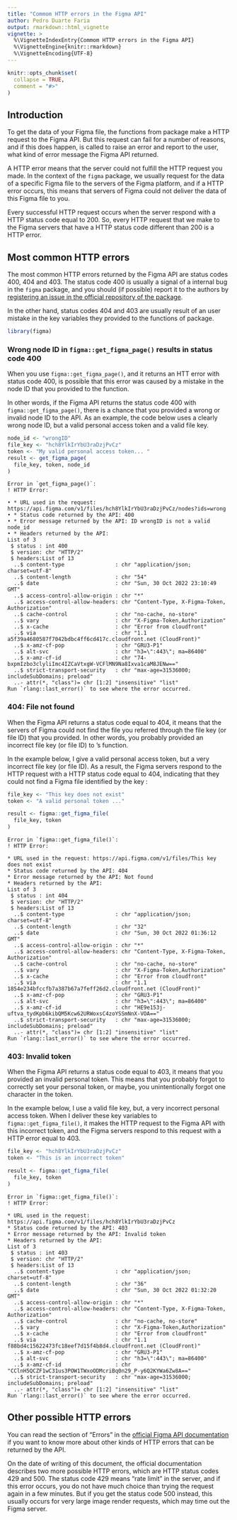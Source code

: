 ```yaml
---
title: "Commom HTTP errors in the Figma API"
author: Pedro Duarte Faria
output: rmarkdown::html_vignette
vignette: >
  %\VignetteIndexEntry{Commom HTTP errors in the Figma API}
  %\VignetteEngine{knitr::rmarkdown}
  %\VignetteEncoding{UTF-8}
---
```


```r
knitr::opts_chunk$set(
  collapse = TRUE,
  comment = "#>"
)
```

## Introduction

To get the data of your Figma file, the functions from \code{figma} package make a HTTP request to the Figma API. But this request can fail for a number of reasons, and if this does happen, \code{report_http_error()} is called to raise an error and report to the user, what kind of error message the Figma API returned.

A HTTP error means that the server could not fulfill the HTTP request you made. In the context of 
the `figma` package, we usually request for the data of a specific Figma file to the servers of the
Figma platform, and if a HTTP error occurs, this means that servers of Figma could not deliver the
data of this Figma file to you.

Every successful HTTP request occurs when the server respond with a HTTP status code equal to 200.
So, every HTTP request that we make to the Figma servers that have a HTTP status code different than
200 is a HTTP error.

## Most common HTTP errors

The most common HTTP errors returned by the Figma API are status codes 400, 404 and 403. The status
code 400 is usually a signal of a internal bug in the `figma` package, and you should 
(if possible) report it to the authors by [registering an issue in the official repository of the package](https://github.com/pedropark99/figma/issues). 


In the other hand, status codes 404 and 403 are usually result of an user mistake
in the key variables they provided to the functions of \code{figma} package.

```r
library(figma)
```


### Wrong node ID in `figma::get_figma_page()` results in status code 400

When you use `figma::get_figma_page()`, and it returns an HTT error with status code 400,
is possible that this error was caused by a mistake in the node ID that you provided to
the function.

In other words, if the Figma API returns the status code 400 with `figma::get_figma_page()`,
there is a chance that you provided a wrong or invalid node ID to the API. As an example,
the code below uses a clearly wrong node ID, but a valid personal access token and a valid
file key.

```r
node_id <- "wrongID"
file_key <- "hch8YlkIrYbU3raDzjPvCz"
token <- "My valid personal access token... "
result <- get_figma_page(
  file_key, token, node_id
)
```

```
Error in `get_figma_page()`:
! HTTP Error:

• * URL used in the request: https://api.figma.com/v1/files/hch8YlkIrYbU3raDzjPvCz/nodes?ids=wrong
• * Status code returned by the API: 400
• * Error message returned by the API: ID wrongID is not a valid node_id
• * Headers returned by the API:
List of 3
 $ status : int 400
 $ version: chr "HTTP/2"
 $ headers:List of 13
  ..$ content-type                : chr "application/json; charset=utf-8"
  ..$ content-length              : chr "54"
  ..$ date                        : chr "Sun, 30 Oct 2022 23:10:49 GMT"
  ..$ access-control-allow-origin : chr "*"
  ..$ access-control-allow-headers: chr "Content-Type, X-Figma-Token, Authorization"
  ..$ cache-control               : chr "no-cache, no-store"
  ..$ vary                        : chr "X-Figma-Token,Authorization"
  ..$ x-cache                     : chr "Error from cloudfront"
  ..$ via                         : chr "1.1 a5f39a4680587f7042bdbc4ff6cd417c.cloudfront.net (CloudFront)"
  ..$ x-amz-cf-pop                : chr "GRU3-P1"
  ..$ alt-svc                     : chr "h3=\":443\"; ma=86400"
  ..$ x-amz-cf-id                 : chr "74-bxpmIzbo3clyliImc4IZCaVtxgW-VCFlMN9Na8Ixva1caM8JENw=="
  ..$ strict-transport-security   : chr "max-age=31536000; includeSubDomains; preload"
  ..- attr(*, "class")= chr [1:2] "insensitive" "list"
Run `rlang::last_error()` to see where the error occurred.
```


### 404: File not found

When the Figma API returns a status code equal to 404, it means that the servers of Figma
could not find the file you referred through the file key (or file ID) that you provided. In other words,
you probably provided an incorrect file key (or file ID) to \code{figma}'s function.

In the example below, I give a valid personal access token, but a very incorrect file key (or file ID).
As a result, the Figma servers respond to the HTTP request with a HTTP status code equal to 404, 
indicating that they could not find a Figma file identified by the key \code{"This key does not exist"}:

```r
file_key <- "This key does not exist"
token <- "A valid personal token ..."

result <- figma::get_figma_file(
  file_key, token
)
```

```
Error in `figma::get_figma_file()`:
! HTTP Error:

* URL used in the request: https://api.figma.com/v1/files/This key does not exist
* Status code returned by the API: 404
* Error message returned by the API: Not found
* Headers returned by the API:
List of 3
 $ status : int 404
 $ version: chr "HTTP/2"
 $ headers:List of 13
  ..$ content-type                : chr "application/json; charset=utf-8"
  ..$ content-length              : chr "32"
  ..$ date                        : chr "Sun, 30 Oct 2022 01:36:12 GMT"
  ..$ access-control-allow-origin : chr "*"
  ..$ access-control-allow-headers: chr "Content-Type, X-Figma-Token, Authorization"
  ..$ cache-control               : chr "no-cache, no-store"
  ..$ vary                        : chr "X-Figma-Token,Authorization"
  ..$ x-cache                     : chr "Error from cloudfront"
  ..$ via                         : chr "1.1 1854e234bfccfb7a387b67a7feff26d2.cloudfront.net (CloudFront)"
  ..$ x-amz-cf-pop                : chr "GRU3-P1"
  ..$ alt-svc                     : chr "h3=\":443\"; ma=86400"
  ..$ x-amz-cf-id                 : chr "HE9e153j-uftva_tydKpb6kibQM5Kcw62URWoxsC4zoYSSmNnX-VOA=="
  ..$ strict-transport-security   : chr "max-age=31536000; includeSubDomains; preload"
  ..- attr(*, "class")= chr [1:2] "insensitive" "list"
Run `rlang::last_error()` to see where the error occurred.
```



### 403: Invalid token

When the Figma API returns a status code equal to 403, it means that you provided an invalid 
personal token. This means that you probably forgot to correctly set your personal token,
or maybe, you unintentionally forgot one character in the token.

In the example below, I use a valid file key, but, a very incorrect personal access token.
When I deliver these key variables to `figma::get_figma_file()`, it makes the HTTP request to
the Figma API with this incorrect token, and the Figma servers respond to this request with a
HTTP error equal to 403.

```r
file_key <- "hch8YlkIrYbU3raDzjPvCz"
token <- "This is an incorrect token"

result <- figma::get_figma_file(
  file_key, token
)
```

```
Error in `figma::get_figma_file()`:
! HTTP Error:

* URL used in the request: https://api.figma.com/v1/files/hch8YlkIrYbU3raDzjPvCz
* Status code returned by the API: 403
* Error message returned by the API: Invalid token
* Headers returned by the API:
List of 3
 $ status : int 403
 $ version: chr "HTTP/2"
 $ headers:List of 13
  ..$ content-type                : chr "application/json; charset=utf-8"
  ..$ content-length              : chr "36"
  ..$ date                        : chr "Sun, 30 Oct 2022 01:32:20 GMT"
  ..$ access-control-allow-origin : chr "*"
  ..$ access-control-allow-headers: chr "Content-Type, X-Figma-Token, Authorization"
  ..$ cache-control               : chr "no-cache, no-store"
  ..$ vary                        : chr "X-Figma-Token,Authorization"
  ..$ x-cache                     : chr "Error from cloudfront"
  ..$ via                         : chr "1.1 f88bd4c15622473fc18eef7d15f4b8d4.cloudfront.net (CloudFront)"
  ..$ x-amz-cf-pop                : chr "GRU3-P1"
  ..$ alt-svc                     : chr "h3=\":443\"; ma=86400"
  ..$ x-amz-cf-id                 : chr "CClnH5QCZF1wC31us3POW1TWxoODMcriBq0n29_P-y6Q2KYWa6Zw8A=="
  ..$ strict-transport-security   : chr "max-age=31536000; includeSubDomains; preload"
  ..- attr(*, "class")= chr [1:2] "insensitive" "list"
Run `rlang::last_error()` to see where the error occurred.
```


## Other possible HTTP errors

You can read the section of "Errors" in the [official Figma API documentation](https://www.figma.com/developers/api#errors) if you want to know more about other kinds of HTTP errors that can be returned by the API. 

On the date of writing of this document, the official documentation describes two more possible HTTP errors, which are
HTTP status codes 429 and 500. The status code 429 means "rate limit" in the server, and if
this error occurs, you do not have much choice than trying the request again in a few minutes. But if you get the status code 500 instead, this usually occurs for very large image render requests, which may time out the Figma server.


